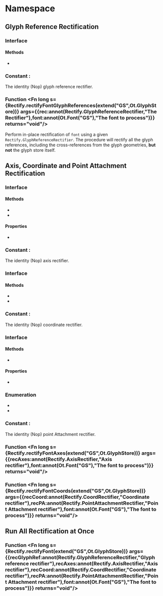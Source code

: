 
# Namespace <Decl s={Rectify}/>

## Glyph Reference Rectification

### Interface <Decl s={Rectify.GlyphReferenceRectifier}/>

#### Methods

* <Method s={Rectify.GlyphReferenceRectifier.glyphRef} args={{from:Ot.Glyph}} returns={either(null,undefined,Ot.Glyph)}/>

### Constant <Decl s={Rectify.IdGlyphRefRectifier}/> : <R s={Rectify.GlyphReferenceRectifier}/>

The identity (Nop) glyph reference rectifier.

### Function <Fn long s={Rectify.rectifyFontGlyphReferences(extend("GS",Ot.GlyphStore))} args={{rec:annot(Rectify.GlyphReferenceRectifier,"The Rectifier"),font:annot(Ot.Font("GS"),"The font to process")}} returns="void"/>

Perform in-place rectification of `font` using a given `Rectify.GlyphReferenceRectifier`. The procedure will rectify all the glyph references, including the cross-references from the glyph geometries, **but not** the glyph store itself.

## Axis, Coordinate and Point Attachment Rectification

### Interface <Decl s={Rectify.AxisRectifier}/>

#### Methods

* <Method s={Rectify.AxisRectifier.dim} args={{from:Ot.Var.Dim}} returns={either(null,undefined,Ot.Var.Dim)}/>
* <Method s={Rectify.AxisRectifier.axis} args={{from:Ot.Fvar.Dim}} returns={either(null,undefined,Ot.Fvar.Axis)}/>

#### Properties

* <Member readonly s={Rectify.AxisRectifier.addedAxes} type={readonly(array(Ot.Fvar.Axis))}/>

### Constant <Decl s={Rectify.IdAxisRectifier}/> : <R s={Rectify.AxisRectifier}/>

The identity (Nop) axis rectifier.

### Interface <Decl s={Rectify.CoordRectifier}/>

#### Methods

* <Method s={Rectify.CoordRectifier.coord} args={{from:Ot.Var.Value}} returns={Ot.Var.Value}/>
* <Method s={Rectify.CoordRectifier.cv} args={{from:Ot.Var.Value}} returns={Ot.Var.Value}/>

### Constant <Decl s={Rectify.IdCoordRectifier}/> : <R s={Rectify.CoordRectifier}/>

The identity (Nop) coordinate rectifier.

### Interface <Decl s={Rectify.PointAttachmentRectifier}/>

#### Methods

* <Method long s={Rectify.PointAttachmentRectifier.acceptOffset} args={{actual:record({x:Ot.Var.Value,y:Ot.Var.Value}),desired:record({x:Ot.Var.Value,y:Ot.Var.Value})}} returns={record({x:boolean,y:boolean})}/>

#### Properties

* <Member readonly s={Rectify.PointAttachmentRectifier.manner} type={Rectify.PointAttachmentRectifyManner}/>

### Enumeration <Decl s={Rectify.PointAttachmentRectifyManner}/>

* <Item s={Rectify.PointAttachmentRectifyManner.TrustAttachment}/>
* <Item s={Rectify.PointAttachmentRectifyManner.TrustCoordinate}/>

### Constant <Decl s={Rectify.IdPointAttachmentRectifier}/> : <R s={Rectify.PointAttachmentRectifier}/>

The identity (Nop) point Attachment rectifier.

### Function <Fn long s={Rectify.rectifyFontAxes(extend("GS",Ot.GlyphStore))} args={{recAxes:annot(Rectify.AxisRectifier,"Axis rectifier"),font:annot(Ot.Font("GS"),"The font to process")}} returns="void"/>

### Function <Fn long s={Rectify.rectifyFontCoords(extend("GS",Ot.GlyphStore))} args={{recCoord:annot(Rectify.CoordRectifier,"Coordinate rectifier"),recPA:annot(Rectify.PointAttachmentRectifier,"Point Attachment rectifier"),font:annot(Ot.Font("GS"),"The font to process")}} returns="void"/>

## Run All Rectification at Once

### Function <Fn long s={Rectify.rectifyFont(extend("GS",Ot.GlyphStore))} args={{recGlyphRef:annot(Rectify.GlyphReferenceRectifier,"Glyph reference rectifier"),recAxes:annot(Rectify.AxisRectifier,"Axis rectifier"),recCoord:annot(Rectify.CoordRectifier,"Coordinate rectifier"),recPA:annot(Rectify.PointAttachmentRectifier,"Point Attachment rectifier"),font:annot(Ot.Font("GS"),"The font to process")}} returns="void"/>

